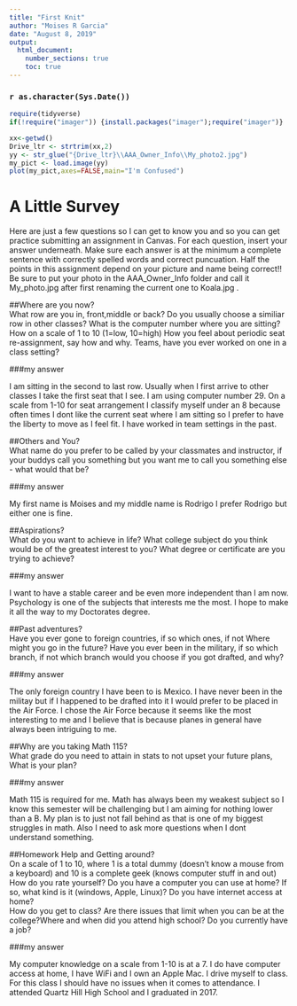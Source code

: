 ---
title: "First Knit"
author: "Moises R Garcia"
date: "August 8, 2019"
output: 
  html_document:
    number_sections: true
    toc: true
---

### `r as.character(Sys.Date())`

```{r include=FALSE,echo=FALSE}
require(tidyverse)
if(!require("imager")) {install.packages("imager");require("imager")}

```

```{r echo=FALSE,out.width='100%'}
xx<-getwd()
Drive_ltr <- strtrim(xx,2)
yy <- str_glue("{Drive_ltr}\\AAA_Owner_Info\\My_photo2.jpg")
my_pict <- load.image(yy)
plot(my_pict,axes=FALSE,main="I'm Confused")
```

# A Little Survey

Here are just a few questions so I can get to know you and so you can get practice submitting an assignment in Canvas.  For each question, insert your answer underneath. Make sure each answer is at the minimum a complete sentence with correctly spelled words and correct puncuation. Half the points in this assignment depend on your picture and name being correct!!  Be sure to put your photo in the AAA_Owner_Info folder and call it My_photo.jpg after first renaming the current one to Koala.jpg . 

##Where are you now?  
What row are you in, front,middle or back?  Do you usually choose a similiar row in other classes? What is the computer number where you are sitting?  How on a scale of 1 to 10 (1=low, 10=high) How you feel about periodic seat re-assignment, say how and why. Teams, have you ever worked on one in a class setting? 



###my answer 

I am sitting in the second to last row. Usually when I first arrive to other classes I take the first seat that I see. I am using computer number 29. On a scale from 1-10 for seat arrangement I classify myself under an 8 because often times I dont like the current seat where I am sitting so I prefer to have the liberty to move as I feel fit. I have worked in team settings in the past.
  
   
     


##Others and You?   
What name do you prefer to be called by your classmates and instructor, if your buddys call you something but you want me to call you something else - what would that be? 

###my answer     
  
My first name is Moises and my middle name is Rodrigo I prefer Rodrigo but either one is fine.
 




##Aspirations?   
What do you want to achieve in life?  What college subject do you think would be of the greatest interest to you? What degree or certificate are you trying to achieve?

###my answer     
  
   
 I want to have a stable career and be even more independent than I am now. Psychology is one of the subjects that interests me the most. I hope to make it all the way to my Doctorates degree.




##Past adventures?  
Have you ever gone to foreign countries, if so which ones, if not Where might you go in the future?  Have you ever been in the military, if so which branch, if not which branch would you choose if you got drafted, and why?

###my answer     
  
The only foreign country I have been to is Mexico. I have never been in the militay but if I happened to be drafted into it I would prefer to be placed in the Air Force. I chose the Air Force because it seems like the most interesting to me and I believe that is because planes in general have always been intriguing to me.  
  




##Why are you taking Math 115?  
What grade do you need to attain in stats to not upset your future plans, What is your plan?
 

###my answer     
  
   
 Math 115 is required for me. Math has always been my weakest subject so I know this semester will be challenging but I am aiming for nothing lower than a B. My plan is to just not fall behind as that is one of my biggest struggles in math. Also I need to ask more questions when I dont understand something. 





##Homework Help and Getting around?  
On a scale of 1 to 10, where 1 is a total dummy (doesn't know a mouse from a keyboard) and 10 is a complete geek (knows computer stuff in and out) How do you rate yourself?  Do you have a computer you can use at home? If so, what kind is it (windows, Apple, Linux)? Do you have internet access at home?  
How do you get to class? Are there issues that limit when you can be at the college?Where and when did you attend high school?  Do you currently have a job?

###my answer   
  
   
My computer knowledge on a scale from 1-10 is at a 7. I do have computer access at home, I have WiFi and I own an Apple Mac. I drive myself to class. For this class I should have no issues when it comes to attendance. I attended Quartz Hill High School and I graduated in 2017. 




